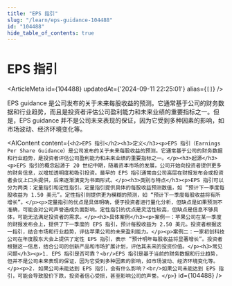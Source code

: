 ```yaml
---
title: "EPS 指引"
slug: "/learn/eps-guidance-104488"
id: "104488"
hide_table_of_contents: true
---
```



# EPS 指引

<ArticleMeta id={104488} updatedAt={'2024-09-11 22:25:01'} alias={`[]`} />
<div className='border-solid border-b border-t-0 my-4 border-[var(--ifm-color-gray-300)]' />

EPS guidance 是公司发布的关于未来每股收益的预测。它通常基于公司的财务数据和行业趋势，而且是投资者评估公司盈利能力和未来业绩的重要指标之一。但是，EPS guidance 并不是公司未来表现的保证，因为它受到多种因素的影响，如市场波动、经济环境变化等。

<AIContent content={`<h2>EPS 指引</h2><h3>定义</h3><p>EPS 指引（Earnings Per Share Guidance）是公司发布的关于未来每股收益的预测。它通常基于公司的财务数据和行业趋势，是投资者评估公司盈利能力和未来业绩的重要指标之一。</p><h3>起源</h3><p>EPS 指引的概念起源于 20 世纪中期，随着资本市场的发展，公司开始向投资者提供更多的财务信息，以增加透明度和吸引投资。最早的 EPS 指引通常由公司高层在财报发布会或投资者会议上口头提供，后来逐渐演变为书面形式。</p><h3>类别与特点</h3><p>EPS 指引可以分为两类：定量指引和定性指引。定量指引提供具体的每股收益预测数值，如 “预计下一季度每股收益为 1.50 美元”。定性指引则提供更为模糊的预测，如 “预计下一季度每股收益将有所增长”。</p><p>定量指引的优点是具体明确，便于投资者进行量化分析，但缺点是如果预测不准确，可能会对公司声誉造成负面影响。定性指引的优点是灵活性较高，但缺点是信息不够具体，可能无法满足投资者的需求。</p><h3>具体案例</h3><p>案例一：苹果公司在某一季度的财报发布会上，提供了下一季度的 EPS 指引，预计每股收益为 2.50 美元。投资者根据这一指引，结合市场和行业趋势，评估苹果公司的未来盈利能力。</p><p>案例二：一家初创科技公司在年度股东大会上提供了定性 EPS 指引，表示 “预计明年每股收益将显著增长”。投资者根据这一信息，结合公司的创新产品和市场扩展计划，评估其未来的投资价值。</p><h3>常见问题</h3><p>1. EPS 指引是否可靠？<br/>EPS 指引是基于当前的财务数据和行业趋势，但并不是公司未来表现的保证，因为它受到多种因素的影响，如市场波动、经济环境变化等。</p><p>2. 如果公司未能达到 EPS 指引，会有什么影响？<br/>如果公司未能达到 EPS 指引，可能会导致股价下跌，投资者信心受损，甚至影响公司的声誉。</p>`} id={104488} />
